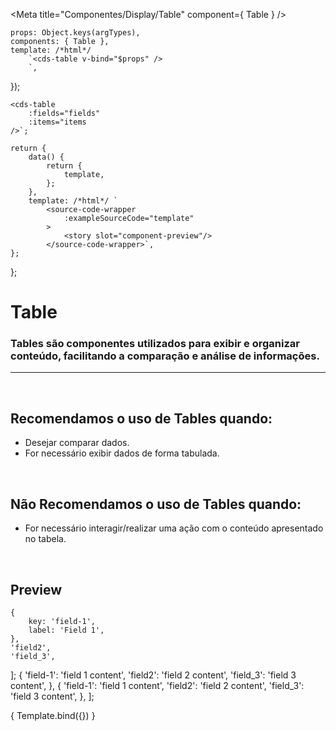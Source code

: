 
<Meta
	title="Componentes/Display/Table"
	component={ Table }
/>

	props: Object.keys(argTypes),
	components: { Table },
	template: /*html*/
		`<cds-table v-bind="$props" />
		`,
});

	<cds-table
		:fields="fields"
		:items="items
	/>`;

	return {
		data() {
			return {
				template,
			};
		},
		template: /*html*/ `
			<source-code-wrapper
				:exampleSourceCode="template"
			>
				<story slot="component-preview"/>
			</source-code-wrapper>`,
	};
};

# Table

### Tables são componentes utilizados para exibir e organizar conteúdo, facilitando a comparação e análise de informações.
---
<br />

## Recomendamos o uso de Tables quando:
- Desejar comparar dados.
- For necessário exibir dados de forma tabulada.

<br />

## Não Recomendamos o uso de Tables quando:
- For necessário interagir/realizar uma ação com o conteúdo apresentado no tabela.

<br />

## Preview

	{
		key: 'field-1',
		label: 'Field 1',
	},
	'field2',
	'field_3',
];
	{
		'field-1': 'field 1 content',
		'field2': 'field 2 content',
		'field_3': 'field 3 content',
	},
	{
		'field-1': 'field 1 content',
		'field2': 'field 2 content',
		'field_3': 'field 3 content',
	},
];

<Canvas>
	<Story
		name="Table"
		decorators={[docsDecorator]}
		args={{
			fields,
			items,
		}}
	>
		{ Template.bind({}) }
	</Story>
</Canvas>

<ArgsTable story="Table" />